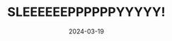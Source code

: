 ---
title: "SLEEEEEEPPPPPPYYYYY!"
date: "2024-03-19"
slug: "sleeeeeeppppppyyyyy"
heroimage: "./20240319_170031.jpg"
heroimage_alt: "Noodle is a doodle."
---